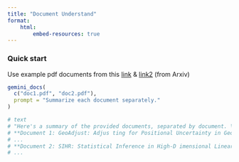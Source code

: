 ```yaml
---
title: "Document Understand"
format: 
    html:
        embed-resources: true
---
```


### Quick start

Use example pdf documents from this [link](https://arxiv.org/pdf/2312.11805) & [link2](https://arxiv.org/pdf/2403.05530) (from Arxiv)

```r
gemini_docs(
  c("doc1.pdf", "doc2.pdf"),
  prompt = "Summarize each document separately."
)

# text
# "Here's a summary of the provided documents, separated by document. \n\n
# **Document 1: GeoAdjust: Adjus ting for Positional Uncertainty in Geostatistical Analysis of DHS Data**\n\n
# ...
# **Document 2: SIHR: Statistical Inference in High-D imensional Linear and Logistic Regression Models**\n\n
# ...

```
